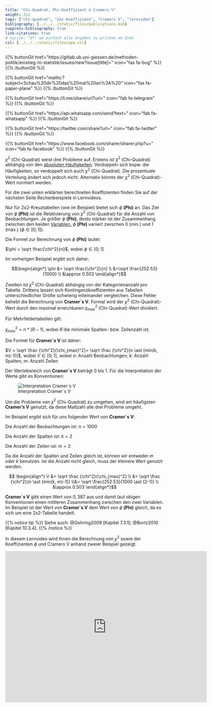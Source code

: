 ```yaml
---
title: "Chi-Quadrat, Phi-Koeffizient & Cramers V"
weight: 211
tags: ["chi-quadrat", "phi-Koeffizient", "Cramers V", "lernvideo"]
bibliography: [../../../static/files/publications.bib]
suppress-bibliography: true
link-citations: true
# nocite: "@*" um einfach alle Angaben zu printen am Ende
csl: [../../../static/files/apa.csl]
---
```


{{% buttonGit href=\"https\:\/\/gitlab.ub.uni-giessen.de\/methoden-politik\/einstieg-in-statistik\/issues\/new?issue[title]=\" icon=\"fas fa-bug\" %}} {{% /buttonGit %}} 

{{% buttonGit href=\"mailto\:?subject=Schau\%20dir\%20das\%20mal\%20an\%3A\%20\" icon=\"fas fa-paper-plane\" %}} {{% /buttonGit %}}

{{% buttonGit href=\"https\:\/\/t.me\/share\/url?url=\" icon=\"fab fa-telegram\" %}} {{% /buttonGit %}}

{{% buttonGit href=\"https\:\/\/api.whatsapp.com\/send?text=\" icon=\"fab fa-whatsapp\" %}} {{% /buttonGit %}}

{{% buttonGit href=\"https\:\/\/twitter.com\/share?url=\" icon=\"fab fa-twitter\" %}} {{% /buttonGit %}}

{{% buttonGit href=\"https\:\/\/www.facebook.com\/sharer\/sharer.php?u=\" icon=\"fab fa-facebook\" %}} {{% /buttonGit %}}

$\chi^2$ (Chi-Quadrat) weist drei Probleme auf. Erstens ist $\chi^2$ (Chi-Quadrat) abhängig von den [absoluten Häufigkeiten](../../glossar/absolutehaeufigkeit/index.html). Verdoppeln sich bspw. die Häufigkeiten, so verdoppelt sich auch $\chi^2$ (Chi-Quadrat). Die prozentuale Verteilung ändert sich jedoch nicht. Alternativ könnte der $\chi^2$ (Chi-Quadrat)-Wert normiert werden.

Für die zwei unten erklärten berechneten Koeffizienten finden Sie auf der nächsten Seite Rechenbeispiele in Lernvideos. 

Nur für 2x2-Kreuztabellen (wie im Beispiel) bietet sich $\phi$ **(Phi)** an. Das Ziel von $\phi$ **(Phi)** ist die Relativierung von $\chi^2$ (Chi-Quadrat) für die Anzahl von Beobachtungen. Je größer $\phi$ **(Phi)**, desto stärker ist der Zusammenhang zwischen den beiden [Variablen.](../../glossar/variable/index.html) $\phi$ **(Phi)** variiert zwischen $0$ (min.) und $1$ (max.) ($\phi \in [0;1]$).

Die Formel zur Berechnung von $\phi$ **(Phi)** lautet:

$\phi = \sqrt \frac{\chi^2}{n}$, wobei $\phi \in [0;1]$

Im vorherigen Beispiel ergibt sich daher:

$$\begin{align*} \phi &= \sqrt \frac{\chi^2}{n} \\ &=\sqrt \frac{252.53}{1000} \\ &\approx 0.503 \end{align*}$$

Zweiten ist $\chi^2$ (Chi-Quadrat) abhängig von der Kategorienanzahl pro Tabelle. Drittens lassen sich Kontingenzkoeffizienten aus Tabellen unterschiedlicher Größe schwierig miteinander vergleichen. Diese Fehler behebt die Berechnung von **Cramer´s V**. Formal wird der $\chi^2$ (Chi-Quadrat)-Wert durch den maximal erreichbaren $\chi_{max}^2$ (Chi-Quadrat)-Wert dividiert.

Für Mehrfeldertabellen gilt:

$\chi_{max}^2 = n \ast (R-1)$, wobei $R$ die minimale Spalten- bzw. Zeilenzahl ist.

Die Formel für **Cramer´s V** ist daher:

$V = \sqrt \frac {\chi^2}{\chi_{max}^2}= \sqrt \frac {\chi^2}{n \ast (min(k, m)-1)}$, wobei $V \in [0;1]$, wobei $n$: Anzahl Beobachtungen; $k$: Anzahl Spalten; $m$: Anzahl Zeilen

Der Wertebereich von **Cramer´s V** beträgt $0$ bis $1$. Für die Interpretation der Werte gibt es Konventionen:

![Interpretation Cramer´s V](../images/cramer-grenzwerte.png)

Um die Probleme von $\chi^2$ (Chi-Quadrat) zu umgehen, wird am häufigsten **Cramer’s V** genutzt, da diese Maßzahl alle drei Probleme umgeht. 

Im Beispiel ergibt sich für uns folgender Wert von **Cramer´s V**:

Die Anzahl der Beobachtungen ist: $n = 1000$

Die Anzahl der Spalten ist: $k = 2$

Die Anzahl der Zeilen ist: $m = 2$

Da die Anzahl der Spalten und Zeilen gleich ist, können wir entweder $m$ oder $k$ benutzen. Ist die Anzahl nicht gleich, muss der kleinere Wert genutzt werden.

$$ \begin{align*} V &= \sqrt \frac {\chi^2}{\chi_{max}^2} \\ &= \sqrt \frac {\chi^2}{n \ast (min(k, m)-1)} \\&= \sqrt \frac{252.53}{1000 \ast (2-1)} \\ &\approx 0.503 \end{align*}$$

**Cramer´s V** gibt einen Wert von $0,387$ aus und damit laut obigen Konventionen einen mittleren Zusammenhang zwischen den zwei Variablen. Im Beispiel ist der Wert von **Cramer´s V** dem Wert von $\phi$ **(Phi)** gleich, da es sich um eine 2x2-Tabelle handelt. 

{{% notice tip %}}
Siehe auch: @Gehring2009 [Kapitel 7.3.1]; @Bortz2010 [Kapitel 10.3.4].
{{% /notice %}}

In diesem Lernvideo wird Ihnen die Berechnung von $\chi^2$ sowie der Koeffizienten $\phi$ und Cramers V anhand zweier Beispiel gezeigt.

<center>
<iframe src="https://player.vimeo.com/video/507516082?quality=720p&dnt=1" width="640" height="480" frameborder="0" allow="autoplay; fullscreen; picture-in-picture" allowfullscreen referrerpolicy="noreferrer"></iframe>
</center>